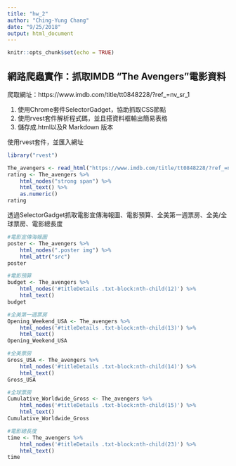 ```yaml
---
title: "hw_2"
author: "Ching-Yung Chang"
date: "9/25/2018"
output: html_document
---
```


```r
knitr::opts_chunk$set(echo = TRUE)
```

網路爬蟲實作：抓取IMDB "The Avengers"電影資料
-------------------------------------------

爬取網址：https://www.imdb.com/title/tt0848228/?ref_=nv_sr_1

1. 使用Chrome套件SelectorGadget，協助抓取CSS節點
2. 使用rvest套件解析程式碼，並且搭資料框輸出簡易表格
3. 儲存成.html以及R Markdown 版本


使用rvest套件，並匯入網址

```r
library("rvest")
```

```r
The_avengers <- read_html("https://www.imdb.com/title/tt0848228/?ref_=nv_sr_1")
rating <- The_avengers %>%
    html_nodes("strong span") %>%
    html_text() %>%
    as.numeric()
rating
```

透過SelectorGadget抓取電影宣傳海報圖、電影預算、全美第一週票房、全美/全球票房、電影總長度

```r
#電影宣傳海報圖
poster <- The_avengers %>%
    html_nodes(".poster img") %>%
    html_attr("src")
poster
```

```r
#電影預算
budget <- The_avengers %>%
    html_nodes('#titleDetails .txt-block:nth-child(12)') %>%
    html_text()
budget
```

```r
#全美第一週票房
Opening_Weekend_USA <- The_avengers %>%
    html_nodes('#titleDetails .txt-block:nth-child(13)') %>%
    html_text()
Opening_Weekend_USA
```

```r
#全美票房
Gross_USA <- The_avengers %>%
    html_nodes('#titleDetails .txt-block:nth-child(14)') %>%
    html_text()
Gross_USA
```

```r
#全球票房
Cumulative_Worldwide_Gross <- The_avengers %>%
    html_nodes('#titleDetails .txt-block:nth-child(15)') %>%
    html_text()
Cumulative_Worldwide_Gross
```

```r
#電影總長度
time <- The_avengers %>%
    html_nodes('#titleDetails .txt-block:nth-child(23)') %>%
    html_text()
time
```




